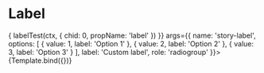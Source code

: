 
<Meta title="Components/RadioGroup/Label" component={VvRadioGroup} />

# Label

<Canvas>
	<Story
		name="Label"
		play={async (ctx) => {
			labelTest(ctx, {
				chid: 0,
				propName: 'label'
			})
		}}
		args={{
			name: 'story-label',
			options: [
				{ value: 1, label: 'Option 1' },
				{ value: 2, label: 'Option 2' },
				{ value: 3, label: 'Option 3' }
			],
			label: 'Custom label',
			role: 'radiogroup'
		}}>
		{Template.bind({})}
	</Story>
</Canvas>
